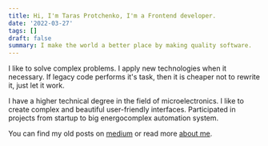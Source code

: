 ```yaml
---
title: Hi, I'm Taras Protchenko, I'm a Frontend developer.
date: '2022-03-27'
tags: []
draft: false
summary: I make the world a better place by making quality software.
---
```


I like to solve complex problems. I apply new technologies when it necessary. If legacy code performs it's task, then it is cheaper not to rewrite it, just let it work.

I have a higher technical degree in the field of microelectronics. I like to create complex and beautiful user-friendly interfaces. Participated in projects from startup to big energocomplex automation system.

You can find my old posts on [medium](https://medium.com/@wangel13) or read more [about me](/about).
